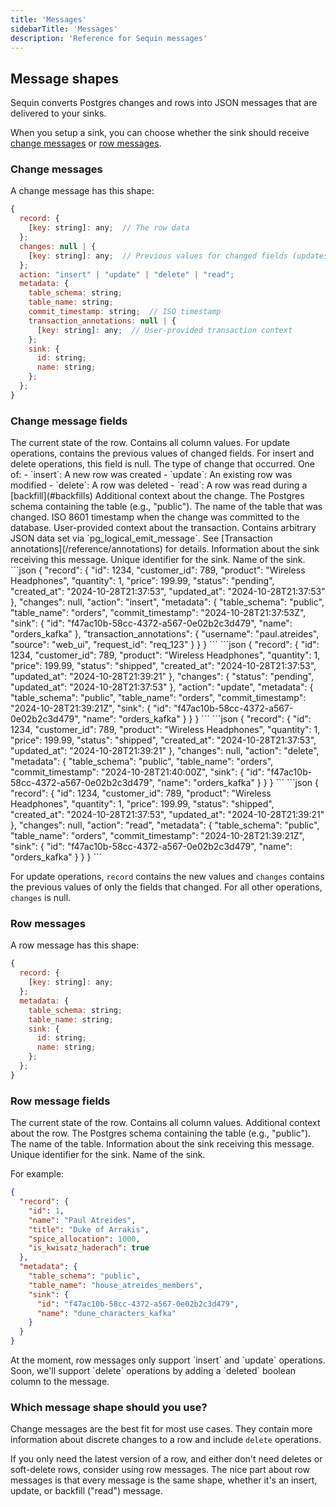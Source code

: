 ```yaml
---
title: 'Messages'
sidebarTitle: 'Messages'
description: 'Reference for Sequin messages'
---
```


## Message shapes

Sequin converts Postgres changes and rows into JSON messages that are delivered to your sinks.

When you setup a sink, you can choose whether the sink should receive [change messages](#change-messages) or [row messages](#row-messages).

### Change messages

A change message has this shape:

```js
{
  record: {
    [key: string]: any;  // The row data
  };
  changes: null | {
    [key: string]: any;  // Previous values for changed fields (updates only)
  };
  action: "insert" | "update" | "delete" | "read";
  metadata: {
    table_schema: string;
    table_name: string;
    commit_timestamp: string;  // ISO timestamp
    transaction_annotations: null | {
      [key: string]: any;  // User-provided transaction context
    };
    sink: {
      id: string;
      name: string;
    };
  };
}
```

### Change message fields

<ResponseField name="record" type="object">
  The current state of the row. Contains all column values.
</ResponseField>

<ResponseField name="changes" type="object">
  For update operations, contains the previous values of changed fields. For insert and delete operations, this field is null.
</ResponseField>

<ResponseField name="action" type="string">
  The type of change that occurred. One of:
  - `insert`: A new row was created
  - `update`: An existing row was modified
  - `delete`: A row was deleted
  - `read`: A row was read during a [backfill](#backfills)
</ResponseField>

<ResponseField name="metadata" type="object">
  Additional context about the change.
</ResponseField>

<ResponseField name="metadata.table_schema" type="string">
  The Postgres schema containing the table (e.g., "public").
</ResponseField>

<ResponseField name="metadata.table_name" type="string">
  The name of the table that was changed.
</ResponseField>

<ResponseField name="metadata.commit_timestamp" type="string">
  ISO 8601 timestamp when the change was committed to the database.
</ResponseField>

<ResponseField name="metadata.transaction_annotations" type="object">
  User-provided context about the transaction. Contains arbitrary JSON data set via `pg_logical_emit_message`. See [Transaction annotations](/reference/annotations) for details.
</ResponseField>

<ResponseField name="metadata.sink" type="object">
  Information about the sink receiving this message.
</ResponseField>

<ResponseField name="metadata.sink.id" type="string">
  Unique identifier for the sink.
</ResponseField>

<ResponseField name="metadata.sink.name" type="string">
  Name of the sink.
</ResponseField>

<AccordionGroup>
  <Accordion title="Insert Example" defaultOpen>
    ```json
    {
      "record": {
        "id": 1234,
        "customer_id": 789,
        "product": "Wireless Headphones",
        "quantity": 1,
        "price": 199.99,
        "status": "pending",
        "created_at": "2024-10-28T21:37:53",
        "updated_at": "2024-10-28T21:37:53"
      },
      "changes": null,
      "action": "insert",
      "metadata": {
        "table_schema": "public",
        "table_name": "orders",
        "commit_timestamp": "2024-10-28T21:37:53Z",
        "sink": {
          "id": "f47ac10b-58cc-4372-a567-0e02b2c3d479",
          "name": "orders_kafka"
        },
        "transaction_annotations": {
          "username": "paul.atreides",
          "source": "web_ui",
          "request_id": "req_123"
        }
      }
    }
    ```
  </Accordion>

  <Accordion title="Update Example">
    ```json
    {
      "record": {
        "id": 1234,
        "customer_id": 789,
        "product": "Wireless Headphones",
        "quantity": 1,
        "price": 199.99,
        "status": "shipped",
        "created_at": "2024-10-28T21:37:53",
        "updated_at": "2024-10-28T21:39:21"
      },
      "changes": {
        "status": "pending",
        "updated_at": "2024-10-28T21:37:53"
      },
      "action": "update",
      "metadata": {
        "table_schema": "public",
        "table_name": "orders",
        "commit_timestamp": "2024-10-28T21:39:21Z",
        "sink": {
          "id": "f47ac10b-58cc-4372-a567-0e02b2c3d479",
          "name": "orders_kafka"
        }
      }
    }
    ```
  </Accordion>

  <Accordion title="Delete Example">
    ```json
    {
      "record": {
        "id": 1234,
        "customer_id": 789,
        "product": "Wireless Headphones",
        "quantity": 1,
        "price": 199.99,
        "status": "shipped",
        "created_at": "2024-10-28T21:37:53",
        "updated_at": "2024-10-28T21:39:21"
      },
      "changes": null,
      "action": "delete",
      "metadata": {
        "table_schema": "public",
        "table_name": "orders",
        "commit_timestamp": "2024-10-28T21:40:00Z",
        "sink": {
          "id": "f47ac10b-58cc-4372-a567-0e02b2c3d479",
          "name": "orders_kafka"
        }
      }
    }
    ```
  </Accordion>

  <Accordion title="Read Example (Backfill)">
    ```json
    {
      "record": {
        "id": 1234,
        "customer_id": 789,
        "product": "Wireless Headphones",
        "quantity": 1,
        "price": 199.99,
        "status": "shipped",
        "created_at": "2024-10-28T21:37:53",
        "updated_at": "2024-10-28T21:39:21"
      },
      "changes": null,
      "action": "read",
      "metadata": {
        "table_schema": "public",
        "table_name": "orders",
        "commit_timestamp": "2024-10-28T21:39:21Z",
        "sink": {
          "id": "f47ac10b-58cc-4372-a567-0e02b2c3d479",
          "name": "orders_kafka"
        }
      }
    }
    ```
  </Accordion>
</AccordionGroup>

For update operations, `record` contains the new values and `changes` contains the previous values of only the fields that changed. For all other operations, `changes` is null.

### Row messages

A row message has this shape:

```js
{
  record: {
    [key: string]: any;
  };
  metadata: {
    table_schema: string;
    table_name: string;
    sink: {
      id: string;
      name: string;
    };
  };
}
```

### Row message fields

<ResponseField name="record" type="object">
  The current state of the row. Contains all column values.
</ResponseField>

<ResponseField name="metadata" type="object">
  Additional context about the row.
</ResponseField>

<ResponseField name="metadata.table_schema" type="string">
  The Postgres schema containing the table (e.g., "public").
</ResponseField>

<ResponseField name="metadata.table_name" type="string">
  The name of the table.
</ResponseField>

<ResponseField name="metadata.sink" type="object">
  Information about the sink receiving this message.
</ResponseField>

<ResponseField name="metadata.sink.id" type="string">
  Unique identifier for the sink.
</ResponseField>

<ResponseField name="metadata.sink.name" type="string">
  Name of the sink.
</ResponseField>

For example:

```json
{
  "record": {
    "id": 1,
    "name": "Paul Atreides",
    "title": "Duke of Arrakis",
    "spice_allocation": 1000,
    "is_kwisatz_haderach": true
  },
  "metadata": {
    "table_schema": "public", 
    "table_name": "house_atreides_members",
    "sink": {
      "id": "f47ac10b-58cc-4372-a567-0e02b2c3d479",
      "name": "dune_characters_kafka"
    }
  }
}
```

<Info>
  At the moment, row messages only support `insert` and `update` operations. Soon, we'll support `delete` operations by adding a `deleted` boolean column to the message.
</Info>

### Which message shape should you use?

Change messages are the best fit for most use cases. They contain more information about discrete changes to a row and include `delete` operations.

If you only need the latest version of a row, and either don't need deletes or soft-delete rows, consider using row messages. The nice part about row messages is that every message is the same shape, whether it's an insert, update, or backfill ("read") message.